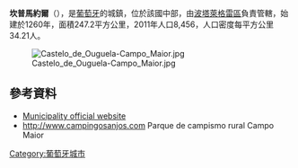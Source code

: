 {{Coord|39|0|N|7|3|W|display=title}}

'''坎普馬約爾'''（{{lang-pt|Campo Maior}}），是[[葡萄牙|葡萄牙]]的城鎮，位於該國中部，由[[波塔萊格雷區|波塔萊格雷區]]負責管轄，始建於1260年，面積247.2平方公里，2011年人口8,456，人口密度每平方公里34.21人。

[[Image:Castelo_de_Ouguela-Campo_Maior.jpg|right]]

==參考資料==
* [http://www.cm-campo-maior.pt Municipality official website]{{Wayback|url=http://www.cm-campo-maior.pt/ |date=20200319133021 }}
* http://www.campingosanjos.com{{Wayback|url=http://www.campingosanjos.com/ |date=20100315060819 }} Parque de campismo rural Campo Maior

{{Portugal-geo-stub}}
[[Category:葡萄牙城市|Category:葡萄牙城市]]